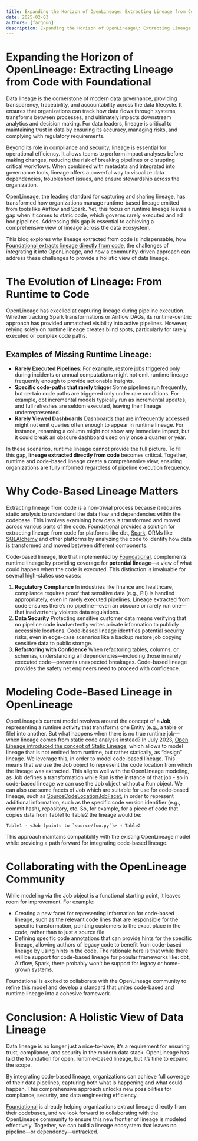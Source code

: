 ```yaml
---
title: Expanding the Horizon of OpenLineage: Extracting Lineage from Code with Foundational
date: 2025-02-03
authors: [fargoun]
description: Expanding the Horizon of OpenLineage\: Extracting Lineage from Code with Foundational
---
```


# Expanding the Horizon of OpenLineage: Extracting Lineage from Code with Foundational

Data lineage is the cornerstone of modern data governance, providing transparency, traceability, and accountability across the data lifecycle. It ensures that organizations can track how data flows through systems, transforms between processes, and ultimately impacts downstream analytics and decision making. For data leaders, lineage is critical to maintaining trust in data by ensuring its accuracy, managing risks, and complying with regulatory requirements.

Beyond its role in compliance and security, lineage is essential for operational efficiency. It allows teams to perform impact analyses before making changes, reducing the risk of breaking pipelines or disrupting critical workflows. When combined with metadata and integrated into governance tools, lineage offers a powerful way to visualize data dependencies, troubleshoot issues, and ensure stewardship across the organization.

OpenLineage, the leading standard for capturing and sharing lineage, has transformed how organizations manage runtime-based lineage emitted from tools like Airflow and Spark. Yet, this focus on runtime lineage leaves a gap when it comes to static code, which governs rarely executed and ad hoc pipelines. Addressing this gap is essential to achieving a comprehensive view of lineage across the data ecosystem.

This blog explores why lineage extracted from code is indispensable, how [Foundational extracts lineage directly from code](https://www.foundational.io/product/data-lineage), the challenges of integrating it into OpenLineage, and how a community-driven approach can address these challenges to provide a holistic view of data lineage.

# The Evolution of Lineage: From Runtime to Code

OpenLineage has excelled at capturing lineage during pipeline execution. Whether tracking Spark transformations or Airflow DAGs, its runtime-centric approach has provided unmatched visibility into active pipelines. However, relying solely on runtime lineage creates blind spots, particularly for rarely executed or complex code paths.

## Examples of Missing Runtime Lineage:

* **Rarely Executed Pipelines**:
For example, restore jobs triggered only during incidents or annual computations might not emit runtime lineage frequently enough to provide actionable insights.
* **Specific code-paths that rarely trigger**
Some pipelines run frequently, but certain code paths are triggered only under rare conditions. For example, dbt incremental models typically run as incremental updates, and full refreshes are seldom executed, leaving their lineage underrepresented.
* **Rarely Viewed Dashboards**
Dashboards that are infrequently accessed might not emit queries often enough to appear in runtime lineage. For instance, renaming a column might not show any immediate impact, but it could break an obscure dashboard used only once a quarter or year.

In these scenarios, runtime lineage cannot provide the full picture. To fill this gap, **lineage extracted directly from code** becomes critical. Together, runtime and code-based lineage create a comprehensive view, ensuring organizations are fully informed regardless of pipeline execution frequency.

# Why Code-Based Lineage Matters

Extracting lineage from code is a non-trivial process because it requires static analysis to understand the data flow and dependencies within the codebase. This involves examining how data is transformed and moved across various parts of the code. [Foundational](https://www.foundational.io/) provides a solution for extracting lineage from code for platforms like dbt, [Spark](https://docs.foundational.io/en/articles/9477498-foundational-spark-lineage), ORMs like [SQLAlchemy](https://docs.foundational.io/en/articles/9805380-extracting-lineage-from-sqlalchemy) and other platforms by analyzing the code to identify how data is transformed and moved between different components.

Code-based lineage, like that implemented by [Foundational](https://www.foundational.io/), complements runtime lineage by providing coverage for **potential lineage**—a view of what could happen when the code is executed. This distinction is invaluable for several high-stakes use cases:

1. **Regulatory Compliance**
In industries like finance and healthcare, compliance requires proof that sensitive data (e.g., PII) is handled appropriately, even in rarely executed pipelines. Lineage extracted from code ensures there’s no pipeline—even an obscure or rarely run one—that inadvertently violates data regulations.
2. **Data Security**
Protecting sensitive customer data means verifying that no pipeline code inadvertently writes private information to publicly accessible locations. Code-based lineage identifies potential security risks, even in edge-case scenarios like a backup restore job copying sensitive data to public storage.
3. **Refactoring with Confidence**
When refactoring tables, columns, or schemas, understanding all dependencies—including those in rarely executed code—prevents unexpected breakages. Code-based lineage provides the safety net engineers need to proceed with confidence.

# Modeling Code-Based Lineage in OpenLineage

OpenLineage’s current model revolves around the concept of a **Job**, representing a runtime activity that transforms one Entity (e.g., a table or file) into another. But what happens when there is no true runtime job—when lineage comes from static code analysis instead?
In July 2023, [Open Lineage introduced the concept of Static Lineage](https://openlineage.io/blog/static-lineage/), which allows to model lineage that is not emitted from runtime, but rather statically, as “design” lineage. We leverage this, in order to model code-based lineage. This means that we use the Job object to represent the code location from which the lineage was extracted. This aligns well with the OpenLineage modeling, as Job defines a transformation while Run is the instance of that job \- so in code-based lineage we can use the Job object without a Run object.
We can also use some facets of Job which are suitable for use for code-based lineage, such as [SourceCodeLocationJobFacet](https://github.com/OpenLineage/OpenLineage/blob/main/spec/facets/SourceCodeLocationJobFacet.json), in order to represent additional information, such as the specific code version identifier (e.g., commit hash), repository, etc.
So, for example, for a piece of code that copies data from Table1 to Table2 the lineage would be:

```
Table1 → <Job (points to `source/foo.py`)> → Table2
```

This approach maintains compatibility with the existing OpenLineage model while providing a path forward for integrating code-based lineage.

# Collaborating with the OpenLineage Community

While modeling via the Job object is a functional starting point, it leaves room for improvement. For example:

* Creating a new facet for representing information for code-based lineage, such as the relevant code lines that are responsible for the specific transformation, pointing customers to the exact place in the code, rather than to just a source file.
* Defining specific code annotations that can provide hints for the specific lineage, allowing authors of legacy code to benefit from code-based lineage by using hints in the code. The rationale here is that while there will be support for code-based lineage for popular frameworks like: dbt, Airflow, Spark, there probably won’t be support for legacy or home-grown systems.

Foundational is excited to collaborate with the OpenLineage community to refine this model and develop a standard that unites code-based and runtime lineage into a cohesive framework.

# Conclusion: A Holistic View of Data Lineage

Data lineage is no longer just a nice-to-have; it’s a requirement for ensuring trust, compliance, and security in the modern data stack. OpenLineage has laid the foundation for open, runtime-based lineage, but it’s time to expand the scope.

By integrating code-based lineage, organizations can achieve full coverage of their data pipelines, capturing both what is happening and what could happen. This comprehensive approach unlocks new possibilities for compliance, security, and data engineering efficiency.

[Foundational](http://foundational.io) is already helping organizations extract lineage directly from their codebases, and we look forward to collaborating with the OpenLineage community to ensure this new frontier of lineage is modeled effectively. Together, we can build a lineage ecosystem that leaves no pipeline—or dependency—untracked.
